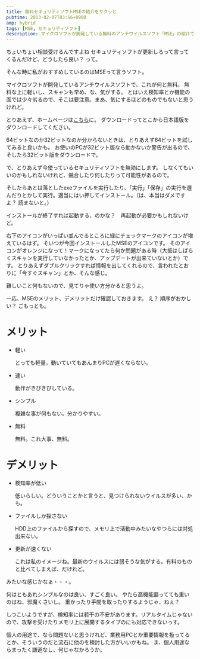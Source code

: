```yaml
---
title: 無料セキュリティソフトMSEの紹介をサクッと
pubtime: 2013-02-07T03:56+0900
amp: hybrid
tags: [MSE, セキュリティソフト]
description: マイクロソフトが開発している無料のアンチウイルスソフト「MSE」の紹介です。おすすめ。
---
```


ちょいちょい相談受けるんですよね
セキュリティソフトが更新しろって言ってくるんだけど、どうしたら良い？ って。

そんな時に私がおすすめしているのはMSEって言うソフト。

マイクロソフトが開発しているアンチウイルスソフトで、これが何と無料。
無料な上に軽いし、スキャンも早め、な、気がする。
とはいえ検知率とか機能の面では少々劣るので、そこは要注意。まあ、気にするほどのものでもないと思うけれど。

とりあえず、ホームページは[こちら](http://windows.microsoft.com/ja-JP/windows/security-essentials-download)に。
ダウンロードってとこから日本語版をダウンロードしてください。

64ビットなのか32ビットなのか分からないときは、とりあえず64ビットを試してみると良いかも。
お使いのPCが32ビット版なら動かないか警告が出るので、そしたら32ビット版をダウンロードで。

で、とりあえず今使っているセキュリティソフトを無効にします。
しなくてもいいのかもしれないけれど、競合したり何したりって可能性があるので。

そしたらあとは落としたexeファイルを実行したり、「実行」「保存」の実行を選んだりとかして実行。適当にはい押してインストール。（は、本当はダメですよ？ 読まないと。）

インストールが終了すれば起動する、のかな？　再起動が必要かもしれないけど。

右下のアイコンがいっぱい並んでるところに緑にチェックマークのアイコンが増えているはず。
そいつが今回インストールしたMSEのアイコンです。
そのアイコンがオレンジになって！マークになってたら何か問題がある時（大抵はしばらくスキャンを実行していなかったとか、アップデートが出来ていないとか）です。
とりあえずダブルクリックすれば情報を出してくれるので、言われたとおりに「今すぐスキャン」とか、そんな感じ。

難しいこと何もないので、見てりゃ使い方分かると思うよ。

一応、MSEのメリット、デメリットだけ確認しておきます。
え？ 順序がおかしい？ ごもっとも。

# メリット
- 軽い

    とっても軽量。動いていてもあんまりPCが遅くならない。

- 速い

    動作がきびきびしている。

- シンプル

    複雑な事が何もない。分かりやすい。

- 無料

    無料。これ大事、無料。

# デメリット
- 検知率が低い

    低いらしい。どういうことかと言うと、見つけられないウイルスが多い、かも。

- ファイルしか探さない

    HDD上のファイルから探すので、メモリ上で活動中みたいなやつらには対処出来ない。

- 更新が速くない

    これは私のイメージね。最新のウイルスには弱そうな気がする。有料のものと比べてしまえば、だけれど。

みたいな感じかなぁ・・・。

何はともあれシンプルなのは良い、すごく良い。
やたら高機能謳ってても重いのはね、邪魔くさいし。
重かったり手間を取ったりするようじゃ、ねぇ？

しつこいようですが、検知率には若干の不安があります。リアルタイムじゃないので、攻撃を受けたりメモリ上に展開するタイプのにも対応できないっす。

個人の用途で、なら問題ないと思うけれど、業務用PCとか重要情報を扱ってるとか、そういうのだと流石に他のを検討した方がいいかもね。
ま、個人用途ならまったく謙遜なし、何じゃなかろうか。
